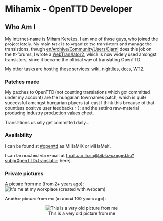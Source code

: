 =Mihamix - OpenTTD Developer=

== Who Am I ==
My internet-name is Miham Kerekes, I am one of those guys, who joined the project lately. My main task is to organize the translators and manage the translations, though [[en/Archive/Community/Users/Bjarni]] does this job on the tt-forums, I wrote a [http://translator2.openttd.org/ WebTranslator2], which is now widely used amongst translators, since it became the official way of translating OpenTTD.

My other tasks are hosting these services: [http://wiki.openttd.org/ wiki], [http://nightly.openttd.org/ nightlies], [http://docs.openttd.org/ docs], [http://translator2.openttd.org WT2].

=== Patches made ===
My patches to OpenTTD (not counting translations which got committed under my account) are the hungarian townnames patch, which is quite successful amongst hungarian players (at least I think this because of that countless positive user feedbacks :-); and the setting raw-material producing industry production values cheat.

Translations usually get committed daily...

=== Availability ===
I can be found at [irc://irc.oftc.net/#openttd #openttd] as MiHaMiX or MiHaMeK.

I can be reached via e-mail at [mailto:&#x6d;&#105;&#x68;&#x61;&#109;&#x40;&#98;&#105;&#x62;&#108;&#46;&#117;&#x2d;&#115;&#x7a;&#x65;&#x67;&#101;&#x64;&#x2e;&#x68;&#x75;&#63;&#x73;&#x75;&#98;&#106;&#x3d;&#79;&#x70;&#x65;&#110;&#x54;&#x54;&#x44;&#x2b;&#116;&#x72;&#97;&#110;&#x73;&#108;&#97;&#116;&#x6f;&#x72;  here].

=== Private pictures ===
A picture from me (from 2+ years ago):[[File:en/Archive/Community/Users/Miham.jpeg|center|frame|It's me at my workplace (created with webcam)]]

Another picture from me (at about 100 years ago):
<center>[[File:en/Archive/Community/Users/Mihamix.jpeg|center|frame|This is a very old picture from me]]</center>
